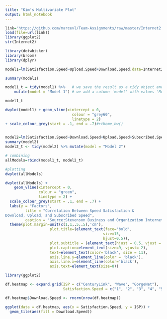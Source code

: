```yaml
---
title: "Kim's Multivariate Plot"
output: html_notebook
---
```


```r
link='https://github.com/marcevl/Team-Assignments/raw/master/Internet2.RData'
load(file=url(link))
library(ggplot2)
str(Internet2)
```

```r
library(dotwhisker)
library(broom)
library(dplyr)

model1=lm(Satisfaction.Speed~Upload.Speed+Download.Speed,data=Internet2[,-1])
```

```r
summary(model1)
```

```r
model1_t = tidy(model1) %>%   # we save the result as a tidy object and...
    mutate(model = "Model 1") # we add a column 'model' with values 'Model 1'

model1_t
```

```r
dwplot(model1) + geom_vline(xintercept = 0, 
                              colour = "grey60", 
                              linetype = 2) 
+ scale_colour_grey(start = .1, end = .7)#+theme_bw()
                              
```

```r
model2=lm(Satisfaction.Speed~Download.Speed+Upload.Speed+Subscribed.Speed,data=Internet2[,-1]) # ~. means: all the remaining variables
summary(model2)
model2_t <- tidy(model2) %>% mutate(model = "Model 2")
```

```r
# combining
allModels=rbind(model1_t, model2_t)

#plotting
dwplot(allModels) 
```

```r
dwplot(allModels) + 
    geom_vline(xintercept = 0, 
               colour = "green", 
               linetype = 2) + 
  scale_colour_grey(start = .1, end = .7) + 
  labs(y = "Factors",
         title = "Correlation Between Speed Satisfaction & 
Download, Upload, and Subscribed Speed", 
         caption = "Source:Stevenson Business and Organization Internet Survey") +
  theme(plot.margin=unit(c(1,1,.5,.5),'cm'),
                    plot.title=(element_text(face='bold',
                                            size=15,
                                            hjust=0.5)),
                    plot.subtitle = (element_text(hjust = 0.5, vjust = 2)),
                    plot.caption=element_text(size=9, vjust=-2),
                    text=element_text(color='black', size = 11),
                    axis.line.y=element_line(color = 'black'),
                    axis.line.x=element_line(color='black'),
                    axis.text=element_text(size=8))

```




```r
library(ggplot2)

df.heatmap <- expand.grid(ISP = c("CenturyLink", "Wave", "GorgeNet"),
                          Satisfaction.Speed = c("1", "2", "3", "4", "5"))

df.heatmap$Download.Speed <- rnorm(nrow(df.heatmap))

ggplot(data = df.heatmap, aes(x = Satisfaction.Speed, y = ISP)) +
  geom_tile(aes(fill = Download.Speed))
```


